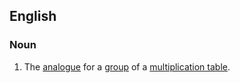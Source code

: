 ==English==
{{wikipedia}}

===Noun===
{{en-noun|head=[[Cayley]] [[table]]}}
# {{label|en|algebra}} The [[analogue]] for a [[group]] of a [[multiplication table]].